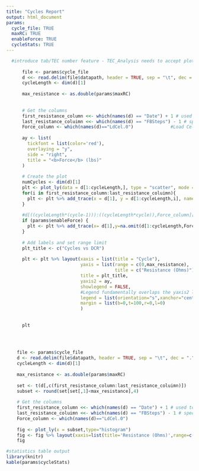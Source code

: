 ```yaml
---
title: "Cycles Report"
output: html_document
params:
  cycle_file: TRUE
  maxRC: TRUE
  enableForce: TRUE
  cycleStats: TRUE
---
```


```r
      
     
  #introduce tab/TEC number feature - TEC_Analysis needs to accept plot # argument
      
      file <- params$cycle_file
      d <<- read.delim(file$datapath, header = TRUE, sep = "\t", dec = ".", comment.char = "!", fill = TRUE, skip=22)
      cycleLength <- dim(d)[1]
      
      max_resistance <- as.double(params$maxRC)
      
      
      # Get the columns
      first_resistance_column <<- which(names(d) == "Date") + 1 # used to indicate which column is the first one that contains resistacne data
      last_resistance_coluimn <<- which(names(d) == "FBSteps") - 1 # specifies the last column that contains resistance data
      Force_column <- which(names(d)=="LdCel.0")              #Load Cell data - forces
      
      ay <- list(
        tickfont = list(color='red'),
        overlaying = "y",
        side = "right",
        title = "<b>Force</b> (lbs)"
      )
      
      # Create the plot
      numCycles <- dim(d)[1]
      plt <- plot_ly(data = d[1:cycleLength,], type = "scatter", mode = "lines",width=1000,height=800)
      for(i in first_resistance_column:last_resistance_coluimn){
        plt <- plt %>% add_trace(x = d[1], y = d[1:cycleLength,i], name = names(d)[i])
      }
      
      #d[((cycleLength*(cycle-1))):((cycleLength*cycle)),Force_column][1] <- 0
      if (params$enableForce) {
        plt <- plt %>% add_trace(x= d[1],y=na.omit(d[1:cycleLength,Force_column]),name = "Force", yaxis="y2",line=list(width=1,color='red'))      #Force trace
      }
      
      # Add labels and set range limit
      plt_title <- c("Cycles vs DCR")
      
      plt <- plt %>% layout(xaxis = list(title = "Cycle"),
                            yaxis = list(range = c(0,max_resistance),
                                         title = c("Resistance (Ohms)")),
                            title = plt_title,
                            yaxis2 = ay,
                            showlegend = FALSE,
                            #Legend fundamentally overlaps the yaxis2 label - this is a known issue 
                            legend = list(orientation="s",xanchor="center"),
                            margin = list(b=0,t=100,r=0,l=0)
                            )
      
      
      plt
      
      
      
```

```r

    file <- params$cycle_file
    d <- read.delim(file$datapath, header = TRUE, sep = "\t", dec = ".", comment.char = "!", fill = TRUE, skip=22)
    cycleLength <- dim(d)[1]
    
    max_resistance <- as.double(params$maxRC)
    
    set <- t(d[,c(first_resistance_column:last_resistance_coluimn)])
    subset <- round(set[set[,1]<max_resistance],4)
    
    # Get the columns
    first_resistance_column <<- which(names(d) == "Date") + 1 # used to indicate which column is the first one that contains resistacne data
    last_resistance_coluimn <<- which(names(d) == "FBSteps") - 1 # specifies the last column that contains resistance data
    Force_column <- which(names(d)=="LdCel.0")      
    
    fig <- plot_ly(x = subset,type="histogram")
    fig <- fig %>% layout(xaxis=list(title='Resistance (Ohms)',range=c(0,max_resistance)),yaxis=list(title='Frequency'),title='Histogram of All Cycles')
    fig
```


```r
#statistics table output 
library(knitr)
kable(params$cycleStats)
```

  
    